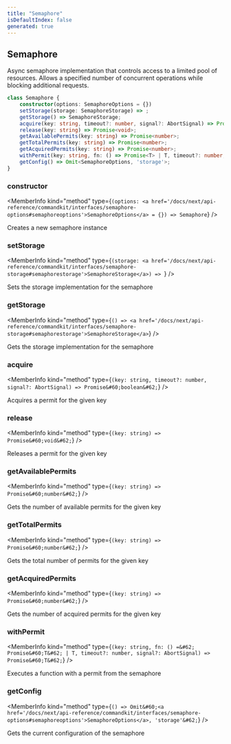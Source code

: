 ```yaml
---
title: "Semaphore"
isDefaultIndex: false
generated: true
---
```



<!-- This file was generated from the CommandKit source. Do not modify. Instead, re-run the "docgen" script -->


## Semaphore

<GenerationInfo sourceFile="packages/commandkit/src/utils/useful-stuff/semaphore.ts" sourceLine="149" packageName="commandkit" />

Async semaphore implementation that controls access to a limited pool of resources.
Allows a specified number of concurrent operations while blocking additional requests.

```ts title="Signature"
class Semaphore {
    constructor(options: SemaphoreOptions = {})
    setStorage(storage: SemaphoreStorage) => ;
    getStorage() => SemaphoreStorage;
    acquire(key: string, timeout?: number, signal?: AbortSignal) => Promise<boolean>;
    release(key: string) => Promise<void>;
    getAvailablePermits(key: string) => Promise<number>;
    getTotalPermits(key: string) => Promise<number>;
    getAcquiredPermits(key: string) => Promise<number>;
    withPermit(key: string, fn: () => Promise<T> | T, timeout?: number, signal?: AbortSignal) => Promise<T>;
    getConfig() => Omit<SemaphoreOptions, 'storage'>;
}
```

<div className="members-wrapper">

### constructor

<MemberInfo kind="method" type={`(options: <a href='/docs/next/api-reference/commandkit/interfaces/semaphore-options#semaphoreoptions'>SemaphoreOptions</a> = {}) => Semaphore`}   />

Creates a new semaphore instance
### setStorage

<MemberInfo kind="method" type={`(storage: <a href='/docs/next/api-reference/commandkit/interfaces/semaphore-storage#semaphorestorage'>SemaphoreStorage</a>) => `}   />

Sets the storage implementation for the semaphore
### getStorage

<MemberInfo kind="method" type={`() => <a href='/docs/next/api-reference/commandkit/interfaces/semaphore-storage#semaphorestorage'>SemaphoreStorage</a>`}   />

Gets the storage implementation for the semaphore
### acquire

<MemberInfo kind="method" type={`(key: string, timeout?: number, signal?: AbortSignal) => Promise&#60;boolean&#62;`}   />

Acquires a permit for the given key
### release

<MemberInfo kind="method" type={`(key: string) => Promise&#60;void&#62;`}   />

Releases a permit for the given key
### getAvailablePermits

<MemberInfo kind="method" type={`(key: string) => Promise&#60;number&#62;`}   />

Gets the number of available permits for the given key
### getTotalPermits

<MemberInfo kind="method" type={`(key: string) => Promise&#60;number&#62;`}   />

Gets the total number of permits for the given key
### getAcquiredPermits

<MemberInfo kind="method" type={`(key: string) => Promise&#60;number&#62;`}   />

Gets the number of acquired permits for the given key
### withPermit

<MemberInfo kind="method" type={`(key: string, fn: () =&#62; Promise&#60;T&#62; | T, timeout?: number, signal?: AbortSignal) => Promise&#60;T&#62;`}   />

Executes a function with a permit from the semaphore
### getConfig

<MemberInfo kind="method" type={`() => Omit&#60;<a href='/docs/next/api-reference/commandkit/interfaces/semaphore-options#semaphoreoptions'>SemaphoreOptions</a>, 'storage'&#62;`}   />

Gets the current configuration of the semaphore


</div>
